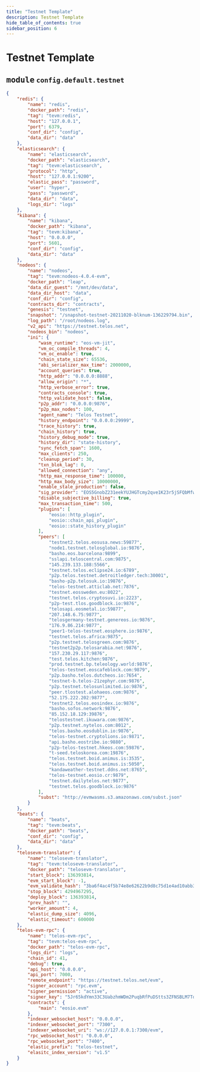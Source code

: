 ```yaml
---
title: "Testnet Template"
description: Testnet Template
hide_table_of_contents: true
sidebar_position: 6
---
```


# Testnet Template

## <kbd>module</kbd> `config.default.testnet`

```json
{
    "redis": {
        "name": "redis",
        "docker_path": "redis",
        "tag": "tevm:redis",
        "host": "127.0.0.1",
        "port": 6379,
        "conf_dir": "config",
        "data_dir": "data"
    },
    "elasticsearch": {
        "name": "elasticsearch",
        "docker_path": "elasticsearch",
        "tag": "tevm:elasticsearch",
        "protocol": "http",
        "host": "127.0.0.1:9200",
        "elastic_pass": "password",
        "user": "hyper",
        "pass": "password",
        "data_dir": "data",
        "logs_dir": "logs"
    },
    "kibana": {
        "name": "kibana",
        "docker_path": "kibana",
        "tag": "tevm:kibana",
        "host": "0.0.0.0",
        "port": 5601,
        "conf_dir": "config",
        "data_dir": "data"
    },
    "nodeos": {
        "name": "nodeos",
        "tag": "tevm:nodeos-4.0.4-evm",
        "docker_path": "leap",
        "data_dir_guest": "/mnt/dev/data",
        "data_dir_host": "data",
        "conf_dir": "config",
        "contracts_dir": "contracts",
        "genesis": "testnet",
        "snapshot": "/snapshot-testnet-20211020-blknum-136229794.bin",
        "log_path": "/root/nodeos.log",
        "v2_api": "https://testnet.telos.net",
        "nodeos_bin": "nodeos",
        "ini": {
            "wasm_runtime": "eos-vm-jit",
            "vm_oc_compile_threads": 4,
            "vm_oc_enable": true,
            "chain_state_size": 65536,
            "abi_serializer_max_time": 2000000,
            "account_queries": true,
            "http_addr": "0.0.0.0:8888",
            "allow_origin": "*",
            "http_verbose_error": true,
            "contracts_console": true,
            "http_validate_host": false,
            "p2p_addr": "0.0.0.0:9876",
            "p2p_max_nodes": 100,
            "agent_name": "Telos Testnet",
            "history_endpoint": "0.0.0.0:29999",
            "trace_history": true,
            "chain_history": true,
            "history_debug_mode": true,
            "history_dir": "state-history",
            "sync_fetch_span": 1600,
            "max_clients": 250,
            "cleanup_period": 30,
            "txn_blok_lag": 0,
            "allowed_connection": "any",
            "http_max_response_time": 100000,
            "http_max_body_size": 10000000,
            "enable_stale_production": false,
            "sig_provider": "EOS5GnobZ231eekYUJHGTcmy2qve1K23r5jSFQbMfwWTtPB7mFZ1L=KEY:5Jr65kdYmn33C3UabzhmWDm2PuqbRfPuDStts3ZFNSBLM7TqaiL",
            "disable_subjective_billing": true,
            "max_transaction_time": 500,
            "plugins": [
                "eosio::http_plugin",
                "eosio::chain_api_plugin",
                "eosio::state_history_plugin"
            ],
            "peers": [
                "testnet2.telos.eosusa.news:59877",
                "node1.testnet.telosglobal.io:9876",
                "basho.eos.barcelona:9899",
                "sslapi.teloscentral.com:9875",
                "145.239.133.188:5566",
                "testnet.telos.eclipse24.io:6789",
                "p2p.telos.testnet.detroitledger.tech:30001",
                "basho-p2p.telosuk.io:19876",
                "telos-testnet.atticlab.net:7876",
                "testnet.eossweden.eu:8022",
                "testnet.telos.cryptosuvi.io:2223",
                "p2p-test.tlos.goodblock.io:9876",
                "telosapi.eosmetal.io:59877",
                "207.148.6.75:9877",
                "telosgermany-testnet.genereos.io:9876",
                "176.9.86.214:9877",
                "peer1-telos-testnet.eosphere.io:9876",
                "testnet.telos.africa:9875",
                "p2p.testnet.telosgreen.com:9876",
                "testnet2p2p.telosarabia.net:9876",
                "157.230.29.117:9876",
                "test.telos.kitchen:9876",
                "prod.testnet.bp.teleology.world:9876",
                "telos-testnet.eoscafeblock.com:9879",
                "p2p.basho.telos.dutcheos.io:7654",
                "testnet-b.telos-21zephyr.com:9876",
                "p2p.testnet.telosunlimited.io:9876",
                "peer.tlostest.alohaeos.com:9876",
                "52.175.222.202:9877",
                "testnet2.telos.eosindex.io:9876",
                "basho.sofos.network:9876",
                "85.152.18.129:39876",
                "telostestnet.ikuwara.com:9876",
                "p2p.testnet.nytelos.com:8012",
                "telos.basho.eosdublin.io:9876",
                "telos-testnet.cryptolions.io:9871",
                "api.basho.eostribe.io:9880",
                "p2p-telos-testnet.hkeos.com:59876",
                "t-seed.teloskorea.com:19876",
                "telos.testnet.boid.animus.is:3535",
                "telos.testnet.boid.animus.is:5050",
                "kandaweather-testnet.ddns.net:8765",
                "telos-testnet.eosio.cr:9879",
                "testnet.dailytelos.net:9877",
                "testnet.telos.goodblock.io:9876"
            ],
            "subst": "http://evmwasms.s3.amazonaws.com/subst.json"
        }
    },
    "beats": {
        "name": "beats",
        "tag": "tevm:beats",
        "docker_path": "beats",
        "conf_dir": "config",
        "data_dir": "data"
    },
    "telosevm-translator": {
        "name": "telosevm-translator",
        "tag": "tevm:telosevm-translator",
        "docker_path": "telosevm-translator",
        "start_block": 136393814,
        "evm_start_block": -1,
        "evm_validate_hash": "3ba6f4ac4f5b74e8e62622b9d8c75d1e4ad10abb3b7e4770cbab7338a861a4f9",
        "stop_block": 4294967295,
        "deploy_block": 136393814,
        "prev_hash": "",
        "worker_amount": 4,
        "elastic_dump_size": 4096,
        "elastic_timeout": 600000
    },
    "telos-evm-rpc": {
        "name": "telos-evm-rpc",
        "tag": "tevm:telos-evm-rpc",
        "docker_path": "telos-evm-rpc",
        "logs_dir": "logs",
        "chain_id": 41,
        "debug": true,
        "api_host": "0.0.0.0",
        "api_port": 7000,
        "remote_endpoint": "https://testnet.telos.net/evm",
        "signer_account": "rpc.evm",
        "signer_permission": "active",
        "signer_key": "5Jr65kdYmn33C3UabzhmWDm2PuqbRfPuDStts3ZFNSBLM7TqaiL",
        "contracts": {
            "main": "eosio.evm"
        },
        "indexer_websocket_host": "0.0.0.0",
        "indexer_websocket_port": "7300",
        "indexer_websocket_uri": "ws://127.0.0.1:7300/evm",
        "rpc_websocket_host": "0.0.0.0",
        "rpc_websocket_port": "7400",
        "elastic_prefix": "telos-testnet",
        "elasitc_index_version": "v1.5"
    }
}
```

